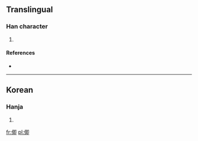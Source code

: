 ==Translingual==

===Han character===
{{Han char|rn=9|rad=人|as=07|sn=9|four=|canj=人日戈中 (OAIL)}}

# {{defn|Han|sort=人07}}

====References====
* {{Han ref|kx=0106.041|dkj=|dj=|hdz=|uh=3461|ud=13409|bh=|bd=}}
----

==Korean==

===Hanja===
{{ko-hanja|hangeul=즉|rv=jeuk|mr=chŭk|y=cuk}}

# {{defn|lang=ko|sort=人07}}

[[fr:㑡]]
[[pl:㑡]]